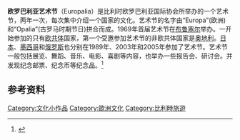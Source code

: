 '''欧罗巴利亚艺术节'''（Europalia）是比利时欧罗巴利亚国际协会所举办的一个艺术节，两年一次，每次集中介绍一个国家的文化。艺术节的名字由“Europa”(欧洲)和“Opalia”(古罗马时期节日)拼合而成。1969年首届艺术节在[[布鲁塞尔|布鲁塞尔]]举办。一开始参加的只有[[欧共体|欧共体]]国家，第一个受邀参加艺术节的非欧共体国家是[[奥地利|奥地利]]。[[日本|日本]]、[[墨西哥|墨西哥]]和[[俄罗斯|俄罗斯]]也分别在1989年、2003年和2005年参加了艺术节。艺术节一般包括展览、舞蹈、音乐、电影、喜剧等内容，也举办一些报告会、研讨会。并发现纪念邮票、纪念币等纪念品。<ref>{{Cite web |url=http://www.nbd.com.cn/articles/2009-11-29/255521 |title=欧罗巴艺术节观察 |access-date=2016-09-09 |archive-url=https://web.archive.org/web/20160915234357/http://www.nbd.com.cn/articles/2009-11-29/255521 |archive-date=2016-09-15 |dead-url=yes }}</ref>

==参考资料==
{{reflist}}

[[Category:文化小作品|Category:文化小作品]]
[[Category:歐洲文化|Category:歐洲文化]]
[[Category:比利時旅遊|Category:比利時旅遊]]